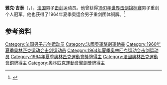 {{NoteTA|G1=Sports}}
'''雅克·吉泰'''（{{lang-fr|Jacques Guittet}}，{{bd|1930年|1月12日|}}），[[法国|法国]]男子[[击剑|击剑]]运动员。他曾获得[[1961年世界击剑锦标赛|1961年世界击剑锦标赛]]男子重剑个人冠军。他也获得了1964年夏季奥运会男子重剑团体铜牌。<ref>{{Cite web|title=Jacques GUITTET|url=https://www.olympic.org/jacques-guittet|accessdate=2021-03-13|date=2021-03-09|work=International Olympic Committee|language=en}}</ref>

== 参考资料 ==
{{reflist}}

{{世界击剑锦标赛男子重剑个人冠军}}

{{Authority control}}
{{DEFAULTSORT:Guittet, Jacques}}
[[Category:法国男子击剑运动员|Category:法国男子击剑运动员]]
[[Category:法國奧運擊劍運動員|Category:法國奧運擊劍運動員]]
[[Category:1960年夏季奥林匹克运动会击剑运动员|Category:1960年夏季奥林匹克运动会击剑运动员]]
[[Category:1964年夏季奥林匹克运动会击剑运动员|Category:1964年夏季奥林匹克运动会击剑运动员]]
[[Category:1964年夏季奧林匹克運動會獎牌得主|Category:1964年夏季奧林匹克運動會獎牌得主]]
[[Category:法國奧林匹克運動會銅牌得主|Category:法國奧林匹克運動會銅牌得主]]
[[Category:奧林匹克運動會擊劍獎牌得主|Category:奧林匹克運動會擊劍獎牌得主]]